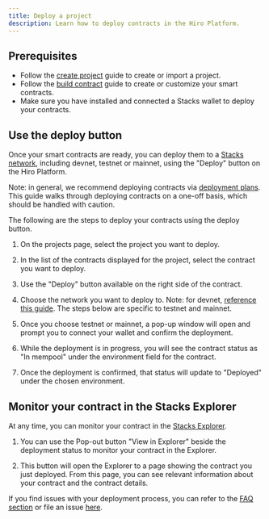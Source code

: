 ```yaml
---
title: Deploy a project
description: Learn how to deploy contracts in the Hiro Platform.
---
```



## Prerequisites

- Follow the [create project](create-project) guide to create or import a project.
- Follow the [build contract](build-contracts) guide to create or customize your smart contracts.
- Make sure you have installed and connected a Stacks wallet to deploy your contracts.

## Use the deploy button

Once your smart contracts are ready, you can deploy them to a [Stacks network](/stacks/clarinet#network-types), including devnet, testnet or mainnet, using the "Deploy" button on the Hiro Platform.

Note: in general, we recommend deploying contracts via [deployment plans](/stacks/platform/guides/deployment-plans). This guide walks through deploying contracts on a one-off basis, which should be handled with caution.

The following are the steps to deploy your contracts using the deploy button.

1. On the projects page, select the project you want to deploy.
2. In the list of the contracts displayed for the project, select the contract you want to deploy.
3. Use the "Deploy" button available on the right side of the contract.
4. Choose the network you want to deploy to. Note: for devnet, [reference this guide](/stacks/platform/guides/devnet). The steps below are specific to testnet and mainnet.

   <Wrapper>
     <ImageZoom
       alt="DeployEnvironment"
       src={DeployEnvironment}
       className="!my-0 rounded-xl bg-background"
       priority
     />
   </Wrapper>

5. Once you choose testnet or mainnet, a pop-up window will open and prompt you to connect your wallet and confirm the deployment.

   <Wrapper>
     <ImageZoom
       alt="ConnectWallet"
       src={ConnectWallet}
       className="!my-0 rounded-xl bg-background"
       priority
     />
   </Wrapper>

6. While the deployment is in progress, you will see the contract status as "In mempool" under the environment field for the contract.

7. Once the deployment is confirmed, that status will update to "Deployed" under the chosen environment.

   <Wrapper>
     <ImageZoom
       alt="MainnetDeployment"
       src={MainnetDeployment}
       className="!my-0 rounded-xl bg-background"
       priority
     />
   </Wrapper>

## Monitor your contract in the Stacks Explorer

At any time, you can monitor your contract in the [Stacks Explorer](https://explorer.hiro.so/?chain=mainnet).

1. You can use the Pop-out button "View in Explorer" beside the deployment status to monitor your contract in the Explorer.

   <Wrapper>
     <ImageZoom
       alt="ExplorerView"
       src={ExplorerView}
       className="!my-0 rounded-xl bg-background"
       priority
     />
   </Wrapper>

2. This button will open the Explorer to a page showing the contract you just deployed. From this page, you can see relevant information about your contract and the contract details.

   <Wrapper>
     <ImageZoom
       alt="ContractExplorer"
       src={ContractExplorer}
       className="!my-0 rounded-xl bg-background"
       priority
     />
   </Wrapper>

If you find issues with your deployment process, you can refer to the [FAQ section](/stacks/platform/faqs) or file an issue [here](https://hiro-pbc.canny.io/hiro-platform).
